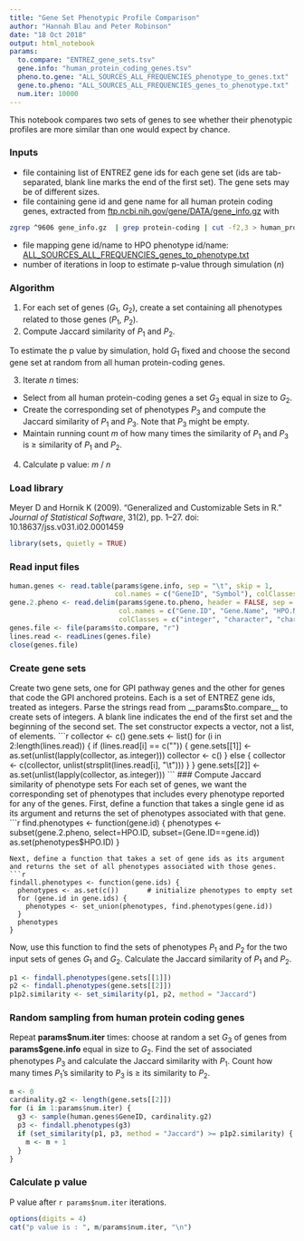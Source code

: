 ```yaml
---
title: "Gene Set Phenotypic Profile Comparison"
author: "Hannah Blau and Peter Robinson"
date: "18 Oct 2018"
output: html_notebook
params:
  to.compare: "ENTREZ_gene_sets.tsv"
  gene.info: "human_protein_coding_genes.tsv"
  pheno.to.gene: "ALL_SOURCES_ALL_FREQUENCIES_phenotype_to_genes.txt"
  gene.to.pheno: "ALL_SOURCES_ALL_FREQUENCIES_genes_to_phenotype.txt"
  num.iter: 10000
---
```

This notebook compares two sets of genes to see whether their phenotypic profiles are more similar than one would expect by chance.

### Inputs
* file containing list of ENTREZ gene ids for each gene set (ids are tab-separated, blank line marks the end of the first set). The gene sets may be of different sizes.
* file containing gene id and gene name for all human protein coding genes, extracted from [ftp.ncbi.nih.gov/gene/DATA/gene_info.gz](http://ftp.ncbi.nih.gov/gene/DATA/gene_info.gz) with
```bash
zgrep ^9606 gene_info.gz  | grep protein-coding | cut -f2,3 > human_protein_coding_genes.tsv
```
* file mapping gene id/name to HPO phenotype id/name: [ALL_SOURCES_ALL_FREQUENCIES_genes_to_phenotype.txt](http://compbio.charite.de/jenkins/job/hpo.annotations.monthly/lastSuccessfulBuild/artifact/annotation/ALL_SOURCES_ALL_FREQUENCIES_genes_to_phenotype.txt)
* number of iterations in loop to estimate p-value through simulation ($n$)

### Algorithm
1. For each set of genes ($G_{1}$, $G_{2}$), create a set containing all phenotypes related to those genes ($P_{1}$, $P_{2}$).
2. Compute Jaccard similarity of $P_{1}$ and $P_{2}$.

To estimate the p value by simulation, hold $G_{1}$ fixed and choose the second gene set at random from all human protein-coding genes.

3. Iterate $n$ times:
+ Select from all human protein-coding genes a set $G_{3}$ equal in size to $G_{2}$.
+ Create the corresponding set of phenotypes $P_{3}$ and compute the Jaccard similarity of $P_{1}$ and $P_{3}$. Note that $P_{3}$ might be empty.
+ Maintain running count $m$ of how many times the similarity of $P_{1}$ and $P_{3}$ is $\geq$ similarity of $P_{1}$ and $P_{2}$.

4. Calculate p value: $m$ / $n$

### Load library
Meyer D and Hornik K (2009). “Generalized and Customizable Sets in R.” _Journal of Statistical Software_, 31(2), pp. 1–27. doi: 10.18637/jss.v031.i02.0001459
```r
library(sets, quietly = TRUE)
```
### Read input files
```r
human.genes <- read.table(params$gene.info, sep = "\t", skip = 1,
                          col.names = c("GeneID", "Symbol"), colClasses = c("integer", "character"))
gene.2.pheno <- read.delim(params$gene.to.pheno, header = FALSE, sep = "\t", skip = 1,
                           col.names = c("Gene.ID", "Gene.Name", "HPO.Name", "HPO.ID"),
                           colClasses = c("integer", "character", "character", "character"))
genes.file <- file(params$to.compare, "r")
lines.read <- readLines(genes.file)
close(genes.file)
```
### Create gene sets
Create two gene sets, one for GPI pathway genes and the other for genes that code the GPI anchored proteins. Each is a set of ENTREZ gene ids, treated as integers. Parse the strings read from __params$to.compare__ to create sets of integers. A blank line indicates the end of the first set and the beginning of the second set. The set constructor expects a vector, not a list, of elements.
```r
collector <- c()
gene.sets <- list()
for (i in 2:length(lines.read)) {
  if (lines.read[i] == c("")) {
    gene.sets[[1]] <- as.set(unlist(lapply(collector, as.integer)))
    collector <- c()
  }
  else {
    collector <- c(collector, unlist(strsplit(lines.read[i], "\t")))
  }
}
gene.sets[[2]] <- as.set(unlist(lapply(collector, as.integer)))
```
### Compute Jaccard similarity of phenotype sets
For each set of genes, we want the corresponding set of phenotypes that includes every phenotype reported for any of the genes. First, define a function that takes a single gene id as its argument and returns the set of phenotypes associated with that gene.
```r
find.phenotypes <- function(gene.id) {
  phenotypes <- subset(gene.2.pheno, select=HPO.ID, subset=(Gene.ID==gene.id))
  as.set(phenotypes$HPO.ID)
}
```
Next, define a function that takes a set of gene ids as its argument and returns the set of all phenotypes associated with those genes.
```r
findall.phenotypes <- function(gene.ids) {
  phenotypes <- as.set(c())       # initialize phenotypes to empty set
  for (gene.id in gene.ids) {
    phenotypes <- set_union(phenotypes, find.phenotypes(gene.id))
  }
  phenotypes
}
```
Now, use this function to find the sets of phenotypes $P_{1}$ and $P_{2}$ for the two input sets of genes $G_{1}$ and $G_{2}$. Calculate the Jaccard similarity of $P_{1}$ and $P_{2}$.
```r
p1 <- findall.phenotypes(gene.sets[[1]])
p2 <- findall.phenotypes(gene.sets[[2]])
p1p2.similarity <- set_similarity(p1, p2, method = "Jaccard")
```

### Random sampling from human protein coding genes
Repeat __params\$num.iter__ times: choose at random a set $G_{3}$ of genes from __params\$gene.info__ equal in size to $G_{2}$. Find the set of associated phenotypes $P_{3}$ and calculate the Jaccard similarity with $P_{1}$. Count how many times $P_{1}$'s similarity to $P_{3}$ is $\geq$ its similarity to $P_{2}$.

```r
m <- 0
cardinality.g2 <- length(gene.sets[[2]])
for (i in 1:params$num.iter) {
  g3 <- sample(human.genes$GeneID, cardinality.g2)
  p3 <- findall.phenotypes(g3)
  if (set_similarity(p1, p3, method = "Jaccard") >= p1p2.similarity) {
    m <- m + 1
  }
}
```
### Calculate p value
P value after `r params$num.iter` iterations.
```r
options(digits = 4)
cat("p value is : ", m/params$num.iter, "\n")
```
